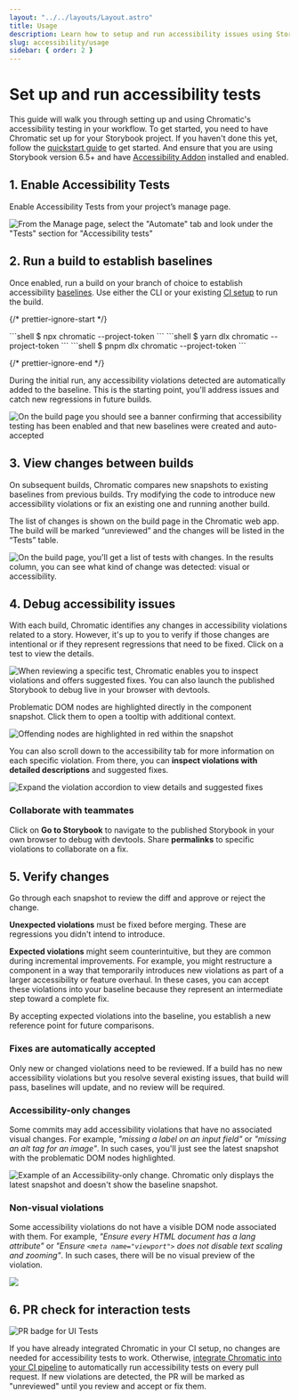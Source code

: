 ```yaml
---
layout: "../../layouts/Layout.astro"
title: Usage
description: Learn how to setup and run accessibility issues using Storybook and Chromatic
slug: accessibility/usage
sidebar: { order: 2 }
---
```



# Set up and run accessibility tests

This guide will walk you through setting up and using Chromatic's accessibility testing in your workflow. To get started, you need to have Chromatic set up for your Storybook project. If you haven't done this yet, follow the [quickstart guide](https://www.chromatic.com/docs/quickstart) to get started. And ensure that you are using Storybook version 6.5+ and have [Accessibility Addon](https://storybook.js.org/docs/writing-tests/accessibility-testing#accessibility-checks-with-a11y-addon) installed and enabled.

## 1. Enable Accessibility Tests

Enable Accessibility Tests from your project’s manage page.

![From the Manage page, select the "Automate" tab and look under the "Tests" section for "Accessibility tests"](../../images/a11y/enable-accessibility-tests.png)

## 2. Run a build to establish baselines

Once enabled, run a build on your branch of choice to establish accessibility [baselines](/docs/accessibility#what-is-an-accessibility-baseline). Use either the CLI or your existing [CI setup](/docs/ci) to run the build.

{/* prettier-ignore-start */}

<InstallSnippets>
  <Fragment slot="npm">
  ```shell
  $ npx chromatic --project-token <YOUR_PROJECT_TOKEN>
  ```
  </Fragment>
  <Fragment slot="yarn">
  ```shell
  $ yarn dlx chromatic --project-token <YOUR_PROJECT_TOKEN>
  ```
  </Fragment>
  <Fragment slot="pnpm">
  ```shell
  $ pnpm dlx chromatic --project-token <YOUR_PROJECT_TOKEN>
  ```
  </Fragment>
</InstallSnippets>

{/* prettier-ignore-end */}

During the initial run, any accessibility violations detected are automatically added to the baseline. This is the starting point, you'll address issues and catch new regressions in future builds.

![On the build page you should see a banner confirming that accessibility testing has been enabled and that new baselines were created and auto-accepted](../../images/a11y/accessibility-tests-turned-on.png)

## 3. View changes between builds

On subsequent builds, Chromatic compares new snapshots to existing baselines from previous builds. Try modifying the code to introduce new accessibility violations or fix an existing one and running another build.

The list of changes is shown on the build page in the Chromatic web app. The build will be marked “unreviewed” and the changes will be listed in the “Tests” table.

![On the build page, you'll get a list of tests with changes. In the results column, you can see what kind of change was detected: visual or accessibility.](../../images/a11y/accessibility-tests-build.png)

## 4. Debug accessibility issues

With each build, Chromatic identifies any changes in accessibility violations related to a story. However, it's up to you to verify if those changes are intentional or if they represent regressions that need to be fixed. Click on a test to view the details.

![When reviewing a specific test, Chromatic enables you to inspect violations and offers suggested fixes. You can also launch the published Storybook to debug live in your browser with devtools.](../../images/a11y/accessibility-tests-test.png)

Problematic DOM nodes are highlighted directly in the component snapshot. Click them to open a tooltip with additional context.

![Offending nodes are highlighted in red within the snapshot](../../images/a11y/accessibility-tests-popover.png)

You can also scroll down to the accessibility tab for more information on each specific violation. From there, you can **inspect violations with detailed descriptions** and suggested fixes.

![Expand the violation accordion to view details and suggested fixes](../../images/a11y/violation-expanded.png)

### Collaborate with teammates

Click on **Go to Storybook** to navigate to the published Storybook in your own browser to debug with devtools. Share **permalinks** to specific violations to collaborate on a fix.

## 5. Verify changes

Go through each snapshot to review the diff and approve or reject the change.

**Unexpected violations** must be fixed before merging. These are regressions you didn't intend to introduce.

**Expected violations** might seem counterintuitive, but they are common during incremental improvements. For example, you might restructure a component in a way that temporarily introduces new violations as part of a larger accessibility or feature overhaul. In these cases, you can accept these violations into your baseline because they represent an intermediate step toward a complete fix.

By accepting expected violations into the baseline, you establish a new reference point for future comparisons.

### Fixes are automatically accepted

Only new or changed violations need to be reviewed. If a build has no new accessibility violations but you resolve several existing issues, that build will pass, baselines will update, and no review will be required.

### Accessibility-only changes

Some commits may add accessibility violations that have no associated visual changes. For example, _"missing a label on an input field"_ or _"missing an alt tag for an image"_. In such cases, you'll just see the latest snapshot with the problematic DOM nodes highlighted.

![Example of an Accessibility-only change. Chromatic only displays the latest snapshot and doesn't show the baseline snapshot.](../../images/a11y/accessibility-a11y-only.png)

### Non-visual violations

Some accessibility violations do not have a visible DOM node associated with them. For example, _"Ensure every HTML document has a lang attribute"_ or _"Ensure `<meta name="viewport">` does not disable text scaling and zooming"_. In such cases, there will be no visual preview of the violation.

![](../../images/a11y/accessibility-non-visual.png)

## 6. PR check for interaction tests

![PR badge for UI Tests](../../images/prbadge-test.png)

If you have already integrated Chromatic in your CI setup, no changes are needed for accessibility tests to work. Otherwise, [integrate Chromatic into your CI pipeline](/docs/ci) to automatically run accessibility tests on every pull request. If new violations are detected, the PR will be marked as "unreviewed" until you review and accept or fix them.
